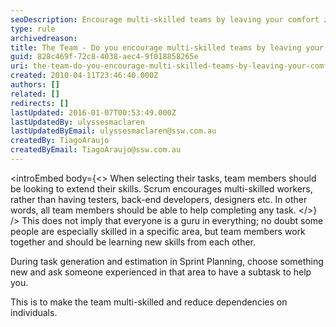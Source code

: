 ```yaml
---
seoDescription: Encourage multi-skilled teams by leaving your comfort zone and embracing learning and collaboration to reduce dependencies on individuals.
type: rule
archivedreason:
title: The Team - Do you encourage multi-skilled teams by leaving your comfort zone?
guid: 828c469f-72c8-4038-aec4-9f018858265e
uri: the-team-do-you-encourage-multi-skilled-teams-by-leaving-your-comfort-zone
created: 2010-04-11T23:46:40.000Z
authors: []
related: []
redirects: []
lastUpdated: 2016-01-07T00:53:49.000Z
lastUpdatedBy: ulyssesmaclaren
lastUpdatedByEmail: ulyssesmaclaren@ssw.com.au
createdBy: TiagoAraujo
createdByEmail: TiagoAraujo@ssw.com.au
---
```


<introEmbed
  body={<>
When selecting their tasks, team members should be looking to extend their skills. Scrum encourages multi-skilled workers, rather than having testers, back-end developers, designers etc. In other words, all team members should be able to help completing any task.
  </>}
/>
This does not imply that everyone is a guru in everything; no doubt some people are especially skilled in a specific area, but team members work together and should be learning new skills from each other.

During task generation and estimation in Sprint Planning, choose something new and ask someone experienced in that area to have a subtask to help you.

This is to make the team multi-skilled and reduce dependencies on individuals.
